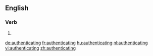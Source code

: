 ==English==

===Verb===
{{head|en}}

# {{present participle of|authenticate|lang=en}}

[[de:authenticating]]
[[fr:authenticating]]
[[hu:authenticating]]
[[nl:authenticating]]
[[vi:authenticating]]
[[zh:authenticating]]